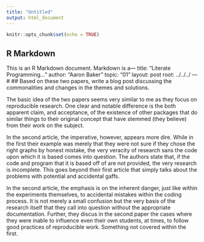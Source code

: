 ```yaml
---
title: "Untitled"
output: html_document
---
```


```r
knitr::opts_chunk$set(echo = TRUE)
```

## R Markdown

This is an R Markdown document. Markdown is a---
title: "Literate Programming..."
author: "Aaron Baker"
topic: "01"
layout: post
root: ../../../
---
# 
## Based on these two papers, write a blog post discussing the commonalities and changes in the themes and solutions.

The basic idea of the two papers seems very similar to me as they focus on reproducible research. One clear and notable difference is the both apparent claim, and acceptance, of the existence of other packages that do similar things to their original concept that  have stemmed (they believe) from their work on the subject.

In the second article, the imperative, however, appears more dire. While in the first their example was merely that they were not sure if they chose the right graphs by honest mistake, the very veracity of research sans the code upon which it is based comes into question. The authors state that, if the code and program that it is based off of are not provided, the very research is incomplete. This goes beyond their first article that simply talks about the problems with potential and accidental gaffs. 

In the second article, the emphasis is on the inherent danger, just like within the experiments themselves, to accidental mistakes within the coding process. It is not merely a small confusion but the very basis of the research itself that they call into question without the appropriate documentation. Further, they discus in the second paper the cases where they were inable to influence even their own students, at times, to follow good practices of reproducible work. Something not covered within the first.


